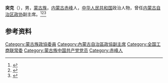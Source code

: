 '''突克'''（{{bd|1925年|}}），男，[[蒙古族|蒙古族]]，[[内蒙古|内蒙古]][[赤峰|赤峰]]人，[[中华人民共和国|中华人民共和国]]政治人物，曾任[[内蒙古自治区政协|内蒙古自治区政协]]副主席。<ref>{{cite book|title=中囯人名大辞典·现任党政军领导人物卷|author=廖盖隆等编|year=1990|publisher=上海辞书出版社|location=上海|page=}}</ref><ref>{{Cite book|title=中国共产党人名大辞典|author=盛平主编|publisher=中国国际广播出版社|year=1991|isbn=|location=北京|pages=}}</ref><ref>{{Cite book|title=中华人民共和国职官志|author=何虎生, 李耀东, 向常福主编|publisher=中国社会出版社|year=2003|isbn=9787800883934|location=北京|pages=}}</ref>

== 参考资料 ==
{{reflist}}

{{中国人物小作品}}
{{中华全国工商业联合会第六届执行委员会}}

{{Authority control}}
{{DEFAULTSORT:}}
[[Category:蒙古族政協委員|Category:蒙古族政協委員]]
[[Category:內蒙古自治區政協副主席|Category:內蒙古自治區政協副主席]]
[[Category:全国工商联常委|Category:全国工商联常委]]
[[Category:蒙古族中国共产党党员|Category:蒙古族中国共产党党员]]
[[Category:赤峰人|Category:赤峰人]]